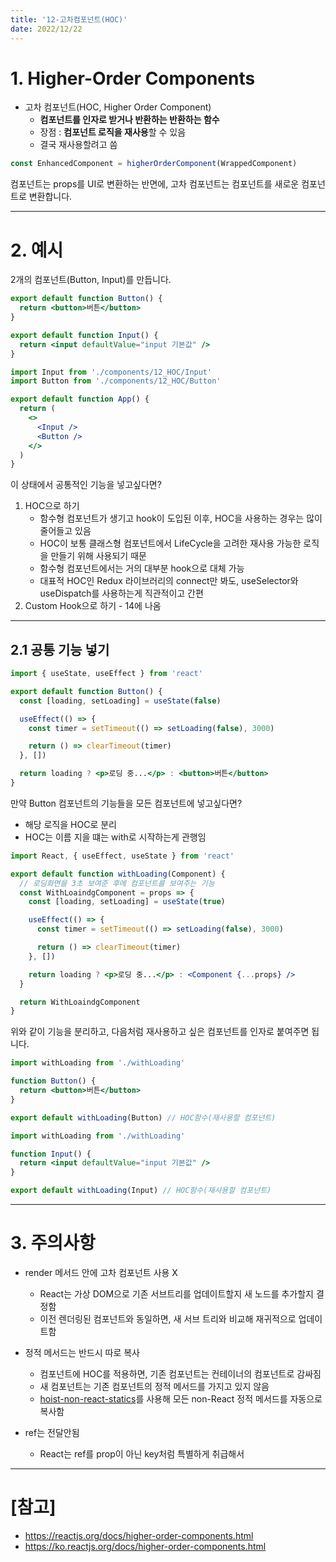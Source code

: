 ```yaml
---
title: '12-고차컴포넌트(HOC)'
date: 2022/12/22
---
```


# 1. Higher-Order Components

- 고차 컴포넌트(HOC, Higher Order Component)
  - **컴포넌트를 인자로 받거나 반환하는 반환하는 함수**
  - 장점 : **컴포넌트 로직을 재사용**할 수 있음
  - 결국 재사용할려고 씀

```jsx
const EnhancedComponent = higherOrderComponent(WrappedComponent)
```

컴포넌트는 props를 UI로 변환하는 반면에, 고차 컴포넌트는 컴포넌트를 새로운 컴포넌트로 변환합니다.

---

# 2. 예시

2개의 컴포넌트(Button, Input)를 만듭니다.

```jsx
export default function Button() {
  return <button>버튼</button>
}
```

```jsx
export default function Input() {
  return <input defaultValue="input 기본값" />
}
```

```jsx
import Input from './components/12_HOC/Input'
import Button from './components/12_HOC/Button'

export default function App() {
  return (
    <>
      <Input />
      <Button />
    </>
  )
}
```

이 상태에서 공통적인 기능을 넣고싶다면?

1. HOC으로 하기
   - 함수형 컴포넌트가 생기고 hook이 도입된 이후, HOC을 사용하는 경우는 많이 줄어들고 있음
   - HOC이 보통 클래스형 컴포넌트에서 LifeCycle을 고려한 재사용 가능한 로직을 만들기 위해 사용되기 때문
   - 함수형 컴포넌트에서는 거의 대부분 hook으로 대체 가능
   - 대표적 HOC인 Redux 라이브러리의 connect만 봐도, useSelector와 useDispatch를 사용하는게 직관적이고 간편
2. Custom Hook으로 하기 - 14에 나옴

---

## 2.1 공통 기능 넣기

```jsx
import { useState, useEffect } from 'react'

export default function Button() {
  const [loading, setLoading] = useState(false)

  useEffect(() => {
    const timer = setTimeout(() => setLoading(false), 3000)

    return () => clearTimeout(timer)
  }, [])

  return loading ? <p>로딩 중...</p> : <button>버튼</button>
}
```

만약 Button 컴포넌트의 기능들을 모든 컴포넌트에 넣고싶다면?

- 해당 로직을 HOC로 분리
- HOC는 이름 지을 떄는 with로 시작하는게 관행임

```jsx
import React, { useEffect, useState } from 'react'

export default function withLoading(Component) {
  // 로딩화면을 3초 보여준 후에 컴포넌트를 보여주는 기능
  const WithLoaindgComponent = props => {
    const [loading, setLoading] = useState(true)

    useEffect(() => {
      const timer = setTimeout(() => setLoading(false), 3000)

      return () => clearTimeout(timer)
    }, [])

    return loading ? <p>로딩 중...</p> : <Component {...props} />
  }

  return WithLoaindgComponent
}
```

위와 같이 기능을 분리하고, 다음처럼 재사용하고 싶은 컴포넌트를 인자로 붙여주면 됩니다.

```jsx
import withLoading from './withLoading'

function Button() {
  return <button>버튼</button>
}

export default withLoading(Button) // HOC함수(재사용할 컴포넌트)
```

```jsx
import withLoading from './withLoading'

function Input() {
  return <input defaultValue="input 기본값" />
}

export default withLoading(Input) // HOC함수(재사용할 컴포넌트)
```

---

# 3. 주의사항

- render 메서드 안에 고차 컴포넌트 사용 X

  - React는 가상 DOM으로 기존 서브트리를 업데이트할지 새 노드를 추가할지 결정함
  - 이전 렌더링된 컴포넌트와 동일하면, 새 서브 트리와 비교해 재귀적으로 업데이트함

- 정적 메서드는 반드시 따로 복사

  - 컴포넌트에 HOC를 적용하면, 기존 컴포넌트는 컨테이너의 컴포넌트로 감싸짐
  - 새 컴포넌트는 기존 컴포넌트의 정적 메서드를 가지고 있지 않음
  - [hoist-non-react-statics](https://github.com/mridgway/hoist-non-react-statics)를 사용해 모든 non-React 정적 메서드를 자동으로 복사함

- ref는 전달안됨
  - React는 ref를 prop이 아닌 key처럼 특별하게 취급해서

---

# [참고]

- https://reactjs.org/docs/higher-order-components.html
- https://ko.reactjs.org/docs/higher-order-components.html
